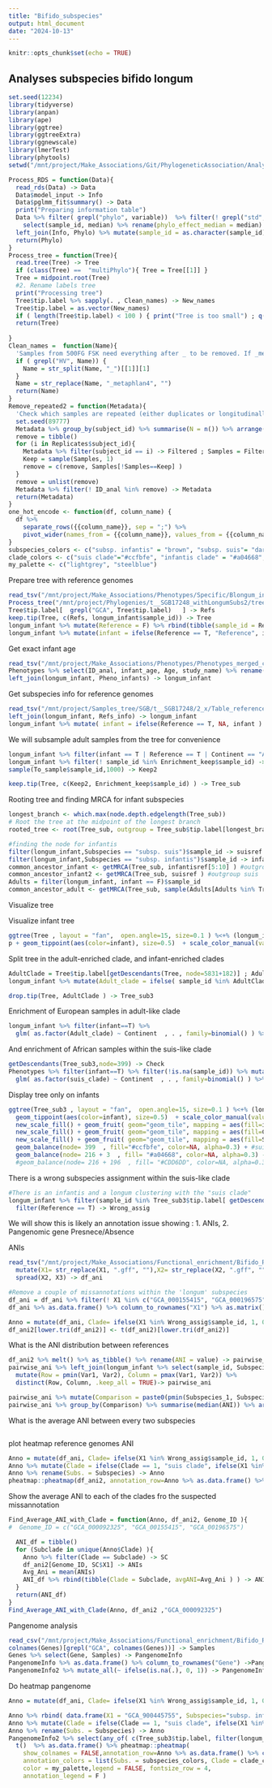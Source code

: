 ```yaml
---
title: "Bifido_subspecies"
output: html_document
date: "2024-10-13"
---
```


```r
knitr::opts_chunk$set(echo = TRUE)
```

## Analyses subspecies bifido longum

```r
set.seed(12234)
library(tidyverse)
library(anpan)
library(ape)
library(ggtree)
library(ggtreeExtra)
library(ggnewscale)
library(lmerTest)
library(phytools)
setwd("/mnt/project/Make_Associations/Git/PhylogeneticAssociation/Analyses_revision")

Process_RDS = function(Data){
  read_rds(Data) -> Data
  Data$model_input -> Info
  Data$pglmm_fit$summary() -> Data
  print("Preparing information table")
  Data %>% filter( grepl("phylo", variable))  %>% filter(! grepl("std", variable)) %>% mutate(sample_id = factor(c("-", as.character(Info$sample_id)))) %>%
    select(sample_id, median) %>% rename(phylo_effect_median = median) -> Phylo
  left_join(Info, Phylo) %>% mutate(sample_id = as.character(sample_id)) -> Phylo
  return(Phylo)
}
Process_tree = function(Tree){
  read.tree(Tree) -> Tree
  if (class(Tree) ==  "multiPhylo"){ Tree = Tree[[1]] }
  Tree = midpoint.root(Tree)
  #2. Rename labels tree
  print("Processing tree")
  Tree$tip.label %>% sapply(. , Clean_names) -> New_names
  Tree$tip.label = as.vector(New_names)
  if ( length(Tree$tip.label) < 100 ) { print("Tree is too small") ; q() }
  return(Tree)
  
}
Clean_names =  function(Name){
  'Samples from 500FG FSK need everything after _ to be removed. If _metaphlan4 is attached at the end of the name, remove'
  if ( grepl("HV", Name)) {
    Name = str_split(Name, "_")[[1]][1]
  }   
  Name = str_replace(Name, "_metaphlan4", "") 
  return(Name)
}
Remove_repeated2 = function(Metadata){
  'Check which samples are repeated (either duplicates or longitudinally) and only picks one from the repeated'
  set.seed(89777)
  Metadata %>% group_by(subject_id) %>% summarise(N = n()) %>% arrange(desc(N)) %>% filter(N > 1 ) -> Replicates
  remove = tibble()
  for (i in Replicates$subject_id){
    Metadata %>% filter(subject_id == i) -> Filtered ; Samples = Filtered$ID_anal
    Keep = sample(Samples, 1)
    remove = c(remove, Samples[!Samples==Keep] ) 
  }
  remove = unlist(remove)
  Metadata %>% filter(! ID_anal %in% remove) -> Metadata
  return(Metadata)
}
one_hot_encode <- function(df, column_name) {
  df %>%
    separate_rows({{column_name}}, sep = ";") %>%
    pivot_wider(names_from = {{column_name}}, values_from = {{column_name}}, values_fn = length, values_fill = 0)
}
subspecies_colors <- c("subsp. infantis" = "brown", "subsp. suis"= "darkturquoise", "subsp. longum"="#CAB2D6")
clade_colors <- c("suis clade"="#ccfbfe", "infantis clade" = "#a04668", "longum clade" = "grey" )
my_palette <- c("lightgrey", "steelblue")

```

Prepare tree with reference genomes
```r

read_tsv("/mnt/project/Make_Associations/Phenotypes/Specific/Blongum_infant.tsv") -> longum_infant
Process_tree("/mnt/project/Phylogenies/t__SGB17248_withLongumSubs2/treeshrink/RAxML_bestTree.t__SGB17248.TreeShrink.tre") -> Tree
Tree$tip.label[  grepl("GCA", Tree$tip.label)   ] -> Refs
keep.tip(Tree, c(Refs, longum_infant$sample_id)) -> Tree
longum_infant %>% mutate(Reference = F) %>% rbind(tibble(sample_id = Refs, Country=NA, infant=NA, offset_val=NA,phylo_effect_median=NA, Continent=NA, Reference = T  )) -> longum_infant
longum_infant %>% mutate(infant = ifelse(Reference == T, "Reference", infant) ) -> longum_infant

```

Get exact infant age
```r
read_tsv("/mnt/project/Make_Associations/Phenotypes/Phenotypes_merged_complete.tsv") -> Phenotypes
Phenotypes %>% select(ID_anal, infant_age, Age, study_name) %>% rename(sample_id = ID_anal) -> Pheno_infants
left_join(longum_infant, Pheno_infants) -> longum_infant
```

Get subspecies info for reference genomes
```r
read_tsv("/mnt/project/Samples_tree/SGB/t__SGB17248/2_x/Table_references.tsv") %>% filter(ref %in% Refs) %>% select(ref, subsp) %>% rename(sample_id = ref , Subspecies = subsp) ->  Refs_info
left_join(longum_infant, Refs_info) -> longum_infant
longum_infant %>% mutate( infant = ifelse(Reference == T, NA, infant ) ) -> longum_infant
```

We will subsample adult samples from the tree for convenience
```r
longum_infant %>% filter(infant == T | Reference == T | Continent == "Africa" ) -> Enrichment_keep 
longum_infant %>% filter(! sample_id %in% Enrichment_keep$sample_id) -> To_sample
sample(To_sample$sample_id,1000) -> Keep2

keep.tip(Tree, c(Keep2, Enrichment_keep$sample_id) ) -> Tree_sub


```

Rooting tree and finding MRCA for infant subspecies
```r
longest_branch <- which.max(node.depth.edgelength(Tree_sub))
# Root the tree at the midpoint of the longest branch
rooted_tree <- root(Tree_sub, outgroup = Tree_sub$tip.label[longest_branch], resolve.root = T )

#finding the node for infantis
filter(longum_infant,Subspecies == "subsp. suis")$sample_id -> suisref
filter(longum_infant,Subspecies == "subsp. infantis")$sample_id -> infantisref
common_ancestor_infant <- getMRCA(Tree_sub, infantisref[5:10] ) #outgroup infantis
common_ancestor_infant2 <- getMRCA(Tree_sub, suisref ) #outgroup suis
Adults = filter(longum_infant, infant == F)$sample_id
common_ancestor_adult <- getMRCA(Tree_sub, sample(Adults[Adults %in% Tree_sub$tip.label ], 200)  ) 

```

Visualize tree

Visualize infant tree

```r
ggtree(Tree , layout = "fan",  open.angle=15, size=0.1 ) %<+% (longum_infant %>% mutate(infant = ifelse(is.na(infant), "Reference", ifelse(infant==T, "Infant (<=2 years old)",  "Not infant (>1 years old)"  ) ) ) ) + geom_balance(node=6014, fill="grey", color=NA, alpha=0.3)-> p
p + geom_tippoint(aes(color=infant), size=0.5)  + scale_color_manual(values = c("#FF7F7F","grey", "black" )) +   new_scale_fill() + geom_fruit( geom="geom_tile", mapping = aes(fill=phylo_effect_median), width=0.1,offset=) + scale_fill_viridis_c(option = "magma") 

```

Split tree in the adult-enriched clade, and infant-enriched clades
```r
AdultClade = Tree$tip.label[getDescendants(Tree, node=5831+182)] ; AdultClade[!is.na(AdultClade)] 
longum_infant %>% mutate(Adult_clade = ifelse( sample_id %in% AdultClade, T, F )) -> longum_infant

drop.tip(Tree, AdultClade ) -> Tree_sub3
```

Enrichment of European samples in adult-like clade
```r
longum_infant %>% filter(infant==T) %>% 
  glm( as.factor(Adult_clade) ~ Continent  , . , family=binomial() ) %>% summary()

```
And enrichment of African samples within the suis-like clade
```r
getDescendants(Tree_sub3,node=399) -> Check
Phenotypes %>% filter(infant==T) %>% filter(!is.na(sample_id)) %>% mutate(suis_clade = ifelse(sample_id %in% Tree_sub3$tip.label[Check] , T, ifelse(sample_id %in% Tree_sub2$tip.label, F, NA) )  ) %>% filter(! (is.na(suis_clade) ) ) %>%
  glm( as.factor(suis_clade) ~ Continent  , . , family=binomial() ) %>% summary()
```


Display tree only on infants
```r

ggtree(Tree_sub3 , layout = "fan",  open.angle=15, size=0.1 ) %<+% (longum_infant %>% mutate(infant = ifelse( is.na(infant), "Reference", ifelse(infant==T, "Infant (<=2 years old)",   "Not infant (>2 years old)"  ) ) ) )  +
  geom_tippoint(aes(color=infant), size=0.5)  + scale_color_manual(values = c( "#FF7F7F", "grey", "black" )) +
  new_scale_fill() + geom_fruit( geom="geom_tile", mapping = aes(fill=infant_age), width=0.1,offset=0.1  ) + scale_fill_viridis_c(option = "viridis")  + 
  new_scale_fill() + geom_fruit( geom="geom_tile", mapping = aes(fill=Continent), width=0.1,offset=0.1) +  scale_fill_manual(values=c("Europe" = "#1f77b4", "North_America" = "#ff7f0e", "South_America" = "#2ca02c", "Asia" = "#d62728", "Oceania" = "#9467bd", "Africa" = "#FFCE30")) +
  new_scale_fill() + geom_fruit( geom="geom_tile", mapping = aes(fill=Subspecies), width=0.1,offset=0.1) + scale_fill_manual(values = c( "subsp. infantis" = "brown", "subsp. suis"= "darkturquoise", "subsp. longum"="#CAB2D6"  ), na.value="white" ) +
  geom_balance(node= 399  , fill="#ccfbfe", color=NA, alpha=0.3) + #suis 216+3
  geom_balance(node= 216 + 3  , fill= "#a04668", color=NA, alpha=0.3) -> infant_tree2 #+ #+ #infantes 216 + 22
  #geom_balance(node= 216 + 196  , fill= "#CDD6DD", color=NA, alpha=0.3) -> infant_tree2


```


There is a wrong subspecies assignment within the suis-like clade
```r
#There is an infantis and a longum clustering with the "suis clade"
longum_infant %>% filter(sample_id %in% Tree_sub3$tip.label[ getDescendants(Tree_sub3,399) ] ) %>%
  filter(Reference == T) -> Wrong_assig

```

We will show this is likely an annotation issue showing : 1. ANIs, 2. Pangenomic gene Presnece/Absence

ANIs
```r
read_tsv("/mnt/project/Make_Associations/Functional_enrichment/Bifido_Ref/Pangenome/ANI",col_names = F) %>%
  mutate(X1= str_replace(X1, ".gff", ""),X2= str_replace(X2, ".gff", "") ) %>% select(X1, X2, X3) %>%
  spread(X2, X3) -> df_ani

#Remove a couple of missannotations within the 'longum' subspecies
df_ani = df_ani %>% filter(! X1 %in% c("GCA_000155415", "GCA_000196575") ) %>% select( - c("GCA_000155415", "GCA_000196575" ) )
df_ani %>% as.data.frame() %>% column_to_rownames("X1") %>% as.matrix() -> df_ani2

Anno = mutate(df_ani, Clade= ifelse(X1 %in% Wrong_assig$sample_id, 1, 0 )) %>% left_join(longum_infant %>% select(sample_id, Subspecies), by=c("X1" = "sample_id" ) ) %>% select(X1,Clade,Subspecies) %>% as.data.frame() %>% column_to_rownames("X1")
df_ani2[lower.tri(df_ani2)] <- t(df_ani2)[lower.tri(df_ani2)]

```
What is the ANI distribution between references
```r
df_ani2 %>% melt() %>% as_tibble() %>% rename(ANI = value) -> pairwise_ani
pairwise_ani %>% left_join(longum_infant %>% select(sample_id, Subspecies), by=c("Var1"="sample_id") ) %>% left_join(longum_infant %>% select(sample_id, Subspecies), by=c("Var2"="sample_id"), suffix=c("_1", "_2")  ) %>% filter(! Var1 ==  Var2 ) %>%
  mutate(Row = pmin(Var1, Var2), Column = pmax(Var1, Var2)) %>%
  distinct(Row, Column, .keep_all = TRUE)-> pairwise_ani 

pairwise_ani %>% mutate(Comparison = paste0(pmin(Subspecies_1, Subspecies_2), "-",pmax(Subspecies_1, Subspecies_2)  ) ) -> pairwise_ani
pairwise_ani %>% group_by(Comparison) %>% summarise(median(ANI)) %>% arrange(desc(`median(ANI)`))


```
What is the average ANI between every two subspecies
```r


```

plot heatmap reference genomes ANI
```r
Anno = mutate(df_ani, Clade= ifelse(X1 %in% Wrong_assig$sample_id, 1, 0 )) %>% left_join(longum_infant %>% select(sample_id, Subspecies), by=c("X1" = "sample_id" ) ) %>% select(X1,Clade,Subspecies)
Anno %>% mutate(Clade = ifelse(Clade == 1, "suis clade", ifelse(X1 %in%AdultClade, "longum clade", "infantis clade"))) -> Anno
Anno %>% rename(Subs. = Subspecies) -> Anno
pheatmap::pheatmap(df_ani2, annotation_row=Anno %>% as.data.frame() %>% column_to_rownames('X1')  , annotation_colors = list(`Subs.` = subspecies_colors, Clade = clade_colors)   ) 
```
Show the average ANI to each of the clades fro the suspected missannotation
```r
Find_Average_ANI_with_Clade = function(Anno, df_ani2, Genome_ID ){
#  Genome_ID = c("GCA_000092325", "GCA_00155415", "GCA_00196575")

  ANI_df = tibble()
  for (Subclade in unique(Anno$Clade) ){
    Anno %>% filter(Clade == Subclade) -> SC
    df_ani2[Genome_ID, SC$X1] -> ANIs
    Avg_Ani = mean(ANIs)
    ANI_df %>% rbind(tibble(Clade = Subclade, avgANI=Avg_Ani ) ) -> ANI_df
  }
  return(ANI_df)
}
Find_Average_ANI_with_Clade(Anno, df_ani2 ,"GCA_000092325")
```  

Pangenome analysis
```r
read_csv("/mnt/project/Make_Associations/Functional_enrichment/Bifido_Ref/Pangenome/gene_presence_absence.csv") -> Genes
colnames(Genes)[grepl("GCA", colnames(Genes))] -> Samples 
Genes %>% select(Gene, Samples) -> PangenomeInfo
PangenomeInfo %>% as.data.frame() %>% column_to_rownames("Gene") ->PangenomeInfo2
PangenomeInfo2 %>% mutate_all(~ ifelse(is.na(.), 0, 1)) -> PangenomeInfo2
```

Do heatmap pangenome
```r
Anno = mutate(df_ani, Clade= ifelse(X1 %in% Wrong_assig$sample_id, 1, 0 )) %>% left_join(longum_infant %>% select(sample_id, Subspecies), by=c("X1" = "sample_id" ) ) %>% select(X1,Clade,Subspecies)

Anno %>% rbind( data.frame(X1 = "GCA_900445755", Subspecies="subsp. infantis", Clade=F) ) -> Anno
Anno %>% mutate(Clade = ifelse(Clade == 1, "suis clade", ifelse(X1 %in%AdultClade, "longum clade", "infantis clade"))) -> Anno
Anno %>% rename(Subs. = Subspecies) -> Anno
PangenomeInfo2 %>% select(any_of( c(Tree_sub3$tip.label, filter(longum_infant, Subspecies == "subsp. longum" )$sample_id) ) ) %>%
  t()  %>% as.data.frame() %>% pheatmap::pheatmap(
    show_colnames = FALSE,annotation_row=Anno %>% as.data.frame() %>% column_to_rownames("X1"), cluster_cols = F,
    annotation_colors = list(Subs. = subspecies_colors, Clade = clade_colors), 
    color = my_palette,legend = FALSE, fontsize_row = 4, 
    annotation_legend = F )

```


